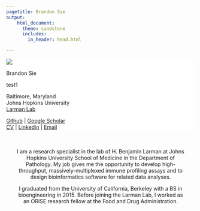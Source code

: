 ```yaml
---
pagetitle: Brandon Sie
output:
    html_document:
      theme: sandstone
      includes: 
        in_header: head.html

---
```

  

<!-- <div class = "siteinfo" align = "center" style = "min-height: 80vh; display:flex; justify-content: flex-end; flex-direction: column;">   -->

<a class="anchor" id="bio"></a>
<div class = "row" style = "background: linear-gradient(rgba(255,255,255,0.9), rgba(255,255,255,1));">

<div class = "col-6 col-sm-auto">

<img class = "profpic1" src="docs/brandonsie.png">
</div>

<div class = "col-6 col-sm-auto" align = "center">
<p class = "name">Brandon Sie</p>

test1

<i class="fa fa-fw fa-map-marker" aria-hidden="true"></i> Baltimore, Maryland  
<i class="fa fa-fw fa-briefcase" aria-hidden="true"></i> Johns Hopkins University  
[<i class="fa fa-fw fa-flask" aria-hidden="true"></i> Larman Lab](http://labs.pathology.jhu.edu/larman/) 


[<i class="fa fa-fw fa-github" aria-hidden="true"></i> Github](https://github.com/brandonsie) 
| [<i class="fa fa-fw fa-graduation-cap" aria-hidden="true"></i> Google Scholar](https://scholar.google.com/citations?user=FpNLPEkAAAAJ&hl=en)  
[<i class="fa fa-fw fa-file" aria-hidden="true"></i> CV](docs/20190322_CV_BrandonSie.pdf)
| [<i class="fa fa-fw fa-linkedin" aria-hidden="true"></i> Linkedin](https://www.linkedin.com/in/brandonsie)
| [<i class="fa fa-fw fa-envelope" aria-hidden="true"></i> Email](mailto:brandonsie@gmail.com)  

</div>
</div>
</div>





<div class = "row">

<div class = "col-12 col-sm-auto" align = "center" style = "max-width: 800px; width: 90%; margin: auto; text-align: center;">

<!-- <hr> -->
<br> <br> 
I am a research specialist in the lab of H. Benjamin Larman at Johns Hopkins University School of Medicine in the Department of Pathology. My job gives me the opportunity to develop high-throughput, massively-multiplexed immune profiling assays and to design bioinformatics software for related data analyses.

I graduated from the University of California, Berkeley with a BS in bioengineering in 2015. Before joining the Larman Lab, I worked as an ORISE research fellow at the Food and Drug Administration.
</div>

</div>  


